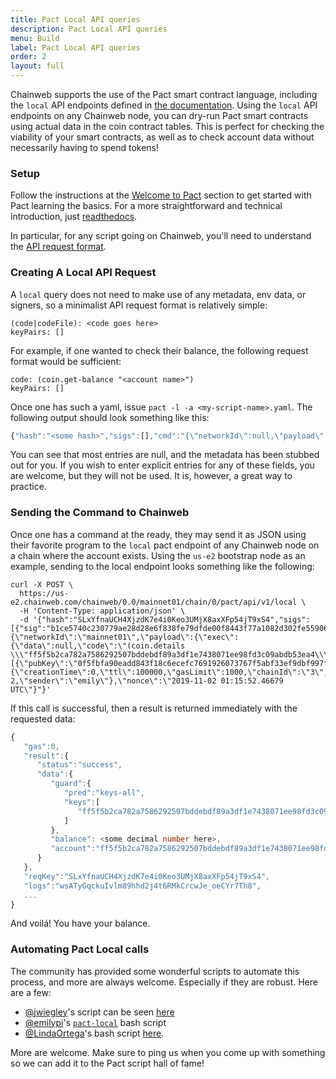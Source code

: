 ```yaml
---
title: Pact Local API queries
description: Pact Local API queries
menu: Build
label: Pact Local API queries
order: 2
layout: full
---
```


Chainweb supports the use of the Pact smart contract language, including the
`local` API endpoints defined in
[the documentation](https://pact-language.readthedocs.io/en/stable/pact-reference.html#rest-api).
Using the `local` API endpoints on any Chainweb node, you can dry-run Pact smart
contracts using actual data in the coin contract tables. This is perfect for
checking the viability of your smart contracts, as well as to check account data
without necessarily having to spend tokens!

### Setup

Follow the instructions at the
[Welcome to Pact](/learn-pact/beginner/welcome-to-pact) section to get started
with Pact learning the basics. For a more straightforward and technical
introduction, just [readthedocs](https://pact-language.readthedocs.io).

In particular, for any script going on Chainweb, you'll need to understand the
[API request format](https://pact-language.readthedocs.io/en/stable/pact-reference.html#api-request-formatter).

### Creating A Local API Request

A `local` query does not need to make use of any metadata, env data, or signers,
so a minimalist API request format is relatively simple:

```pact title=" "
(code|codeFile): <code goes here>
keyPairs: []
```

For example, if one wanted to check their balance, the following request format
would be sufficient:

```pact title=" "
code: (coin.get-balance "<account name>")
keyPairs: []
```

Once one has such a yaml, issue `pact -l -a <my-script-name>.yaml`. The
following output should look something like this:

```typescript title=" "
{"hash":"<some hash>","sigs":[],"cmd":"{\"networkId\":null,\"payload\":{\"exec\":{\"data\":null,\"code\":\"(coin.get-balance \\\"<account-name>\\\")\"}},\"signers\":[],\"meta\":{\"creationTime\":0,\"ttl\":0,\"gasLimit\":0,\"chainId\":\"\",\"gasPrice\":0,\"sender\":\"\"},\"nonce\":\"2019-11-03 01:58:38.266437 UTC\"}"}
```

You can see that most entries are null, and the metadata has been stubbed out
for you. If you wish to enter explicit entries for any of these fields, you are
welcome, but they will not be used. It is, however, a great way to practice.

### Sending the Command to Chainweb

Once one has a command at the ready, they may send it as JSON using their
favorite program to the `local` pact endpoint of any Chainweb node on a chain
where the account exists. Using the `us-e2` bootstrap node as an example,
sending to the local endpoint looks something like the following:

```pact title=" "
curl -X POST \
  https://us-e2.chainweb.com/chainweb/0.0/mainnet01/chain/0/pact/api/v1/local \
  -H 'Content-Type: application/json' \
  -d '{"hash":"SLxYfnaUCH4XjzdK7e4i0Keo3UMjX8axXFp54jT9xS4","sigs":[{"sig":"b1ce5740c230779ae28d28e6f838fe79dfde00f8443f77a1082d302fe55906d56165ce096234ce870dff03e62ee741460230892b0aadf6ae5e29ae0d2984b80f"}],"cmd":"{\"networkId\":\"mainnet01\",\"payload\":{\"exec\":{\"data\":null,\"code\":\"(coin.details \\\"ff5f5b2ca782a7586292507bddebdf89a3df1e7438071ee98fd3c09abdb53ea4\\\")\"}},\"signers\":[{\"pubKey\":\"0f5fbfa90eadd843f18c6ecefc7691926073767f5abf33ef9dbf997fe544c775\"}],\"meta\":{\"creationTime\":0,\"ttl\":100000,\"gasLimit\":1000,\"chainId\":\"3\",\"gasPrice\":1.0e-2,\"sender\":\"emily\"},\"nonce\":\"2019-11-02 01:15:52.46679 UTC\"}"}'
```

If this call is successful, then a result is returned immediately with the
requested data:

```typescript title=" "
{
   "gas":0,
   "result":{
      "status":"success",
      "data":{
         "guard":{
            "pred":"keys-all",
            "keys":[
               "ff5f5b2ca782a7586292507bddebdf89a3df1e7438071ee98fd3c09abdb53ea"
            ]
         },
         "balance": <some decimal number here>,
         "account":"ff5f5b2ca782a7586292507bddebdf89a3df1e7438071ee98fd3c09abdb53ea4"
      }
   },
   "reqKey":"SLxYfnaUCH4XjzdK7e4i0Keo3UMjX8axXFp54jT9xS4",
   "logs":"wsATyGqckuIvlm89hhd2j4t6RMkCrcwJe_oeCYr7Th8",
   ...
}
```

And voilá! You have your balance.

### Automating Pact Local calls

The community has provided some wonderful scripts to automate this process, and
more are always welcome. Especially if they are robust. Here are a few:

- [@jwiegley](https://github.com/jwiegley)'s script can be seen
  [here](https://discordapp.com/channels/502858632178958377/638740469127446538/639926087090044960)
- [@emilypi](https://github.com/emilypi)'s
  [`pact-local`](https://gist.github.com/emilypi/2afe3a1e60fe182a925caee916db46ba)
  bash script
- [@LindaOrtega](https://kadena-io.github.io/github.com/LindaOrtega)'s bash
  script
  [here](https://discordapp.com/channels/502858632178958377/638740469127446538/639869533489725449).

More are welcome. Make sure to ping us when you come up with something so we can
add it to the Pact script hall of fame!
